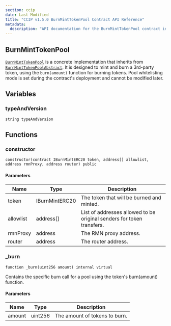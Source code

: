 ```yaml
---
section: ccip
date: Last Modified
title: "CCIP v1.5.0 BurnMintTokenPool Contract API Reference"
metadata:
  description: "API documentation for the BurnMintTokenPool contract in Chainlink CCIP v1.5.0, implementing burn/mint functionality for third-party tokens using burn(amount)."
---
```



<CcipCommon callout="importCCIPPackage150" />

## BurnMintTokenPool

[`BurnMintTokenPool`](https://github.com/smartcontractkit/ccip/tree/release/contracts-ccip-1.5.0/contracts/src/v0.8/ccip/pools/BurnMintTokenPool.sol) is a concrete implementation that inherits from [`BurnMintTokenPoolAbstract`](/ccip/api-reference/burn-mint-token-pool-abstract). It is designed to mint and burn a 3rd-party token, using the `burn(amount)` function for burning tokens. Pool whitelisting mode is set during the contract's deployment and cannot be modified later.

## Variables

### typeAndVersion

```solidity
string typeAndVersion
```

## Functions

### constructor

```solidity
constructor(contract IBurnMintERC20 token, address[] allowlist, address rmnProxy, address router) public
```

#### Parameters

| Name      | Type           | Description                                                           |
| --------- | -------------- | --------------------------------------------------------------------- |
| token     | IBurnMintERC20 | The token that will be burned and minted.                             |
| allowlist | address[]      | List of addresses allowed to be original senders for token transfers. |
| rmnProxy  | address        | The RMN proxy address.                                                |
| router    | address        | The router address.                                                   |

### \_burn

```solidity
function _burn(uint256 amount) internal virtual
```

Contains the specific burn call for a pool using the token's burn(amount) function.

#### Parameters

| Name   | Type    | Description                   |
| ------ | ------- | ----------------------------- |
| amount | uint256 | The amount of tokens to burn. |
